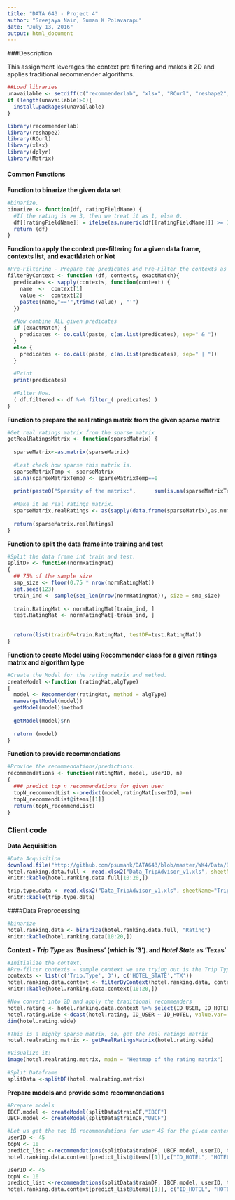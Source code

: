 ```yaml
---
title: "DATA 643 - Project 4"
author: "Sreejaya Nair, Suman K Polavarapu"
date: "July 13, 2016"
output: html_document
---
```


###Description

This assignment leverages the context pre filtering and makes it 2D and applies traditional recommender algorithms.

```r
##Load libraries
unavailable <- setdiff(c("recommenderlab", "xlsx", "RCurl", "reshape2","dplyr", "Matrix"), rownames(installed.packages()))
if (length(unavailable)>0){
  install.packages(unavailable)
}

library(recommenderlab)
library(reshape2)
library(RCurl)
library(xlsx)
library(dplyr)
library(Matrix)
```

#### Common Functions

__Function to binarize the given data set__

```r
#binarize.
binarize <- function(df, ratingFieldName) {
  #If the rating is >= 3, then we treat it as 1, else 0.
  df[[ratingFieldName]] = ifelse(as.numeric(df[[ratingFieldName]]) >= 3, 1, 0)
  return (df)
}
```

__Function to apply the context pre-filtering for a given data frame, contexts list, and exactMatch or Not__

```r
#Pre-Filtering - Prepare the predicates and Pre-Filter the contexts as per the match criteria.
filterByContext <- function (df, contexts, exactMatch){
  predicates <- sapply(contexts, function(context) {
    name  <-  context[1]
    value <-  context[2]
    paste0(name,"=='",trimws(value) , "'")
  })
  
  #Now combine ALL given predicates
  if (exactMatch) {
    predicates <- do.call(paste, c(as.list(predicates), sep=" & "))  
  }
  else {
    predicates <- do.call(paste, c(as.list(predicates), sep=" | "))  
  }
  
  #Print
  print(predicates)
  
  #Filter Now.
  ( df.filtered <- df %>% filter_( predicates) )
}
```

__Function to prepare the real ratings matrix from the given sparse matrix__

```r
#Get real ratings matrix from the sparse matrix
getRealRatingsMatrix <- function(sparseMatrix) {
  
  sparseMatrix<-as.matrix(sparseMatrix)
  
  #Lest check how sparse this matrix is.
  sparseMatrixTemp <- sparseMatrix
  is.na(sparseMatrixTemp) <- sparseMatrixTemp==0  
  
  print(paste0("Sparsity of the matrix:",      sum(is.na(sparseMatrixTemp))/(nrow(sparseMatrixTemp)*ncol(sparseMatrixTemp))))
  
  #Make it as real ratings matrix.
  sparseMatrix.realRatings <- as(sapply(data.frame(sparseMatrix),as.numeric), "realRatingMatrix")
  
  return(sparseMatrix.realRatings)
}
```


__Function to split the data frame into training and test__
```r
#Split the data frame int train and test.
splitDF <- function(normRatingMat)
{
  ## 75% of the sample size
  smp_size <- floor(0.75 * nrow(normRatingMat))
  set.seed(123)
  train_ind <- sample(seq_len(nrow(normRatingMat)), size = smp_size)
  
  train.RatingMat <- normRatingMat[train_ind, ]
  test.RatingMat <- normRatingMat[-train_ind, ]
  
  
  return(list(trainDF=train.RatingMat, testDF=test.RatingMat))
}
```


__Function to create Model using Recommender class for a given ratings matrix and algorithm type__

```r
#Create the Model for the rating matrix and method.
createModel <-function (ratingMat,algType)
{
  model <- Recommender(ratingMat, method = algType)
  names(getModel(model))
  getModel(model)$method
  
  getModel(model)$nn
  
  return (model)
}
```

__Function to provide recommendations__

```r
#Provide the recommendations/predictions.
recommendations <- function(ratingMat, model, userID, n)
{
  ### predict top n recommendations for given user
  topN_recommendList <-predict(model,ratingMat[userID],n=n) 
  topN_recommendList@items[[1]]
  return(topN_recommendList)
}
```


### Client code

__Data Acquisition__
```r
#Data Acquisition
download.file("http://github.com/psumank/DATA643/blob/master/WK4/Data/Data_TripAdvisor_v1.xls?raw=true", destfile = "Data_TripAdvisor_v1.xls", mode="wb")
hotel.ranking.data.full <- read.xlsx2("Data_TripAdvisor_v1.xls", sheetName="Data")
knitr::kable(hotel.ranking.data.full[10:20,])

trip.type.data <- read.xlsx2("Data_TripAdvisor_v1.xls", sheetName="Trip Type")
knitr::kable(trip.type.data)
```


####Data Preprocessing
```r
#binarize
hotel.ranking.data <- binarize(hotel.ranking.data.full, "Rating")
knitr::kable(hotel.ranking.data[10:20,])
```

__Context - *Trip Type* as 'Business' (which is '3'). and  *Hotel State* as 'Texas'__
```r
#Initialize the context.
#Pre-filter contexts - sample context we are trying out is the Trip Type as 'Business' and hotel state is 'TX'
contexts <- list(c('Trip.Type','3'), c('HOTEL_STATE','TX'))
hotel.ranking.data.context <- filterByContext(hotel.ranking.data, contexts, TRUE)
knitr::kable(hotel.ranking.data.context[10:20,])

#Now convert into 2D and apply the traditional recommenders
hotel.rating <- hotel.ranking.data.context %>% select(ID_USER, ID_HOTEL, Rating)
hotel.rating.wide <-dcast(hotel.rating, ID_USER ~ ID_HOTEL, value.var='Rating', fun.aggregate= mean, na.rm=T)
dim(hotel.rating.wide)

#This is a highly sparse matrix, so, get the real ratings matrix
hotel.realrating.matrix <- getRealRatingsMatrix(hotel.rating.wide)

#Visualize it!
image(hotel.realrating.matrix, main = "Heatmap of the rating matrix")
  
#Split Dataframe
splitData <-splitDF(hotel.realrating.matrix)
```

__Prepare models and provide some recommendations__
```r
#Prepare models
IBCF.model <- createModel(splitData$trainDF,"IBCF")
UBCF.model <- createModel(splitData$trainDF,"UBCF")

#Let us get the top 10 recommendations for user 45 for the given context.
userID <- 45
topN <- 10
predict_list <-recommendations(splitData$trainDF, UBCF.model, userID, topN)
hotel.ranking.data.context[predict_list@items[[1]],c("ID_HOTEL", "HOTEL_CITY", "HOTEL_STATE")]

userID <- 45
topN <- 10
predict_list <-recommendations(splitData$trainDF, IBCF.model, userID, topN)
hotel.ranking.data.context[predict_list@items[[1]], c("ID_HOTEL", "HOTEL_CITY", "HOTEL_STATE") ]
```






